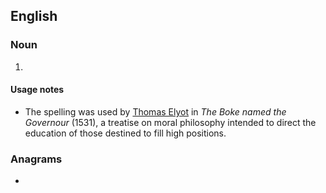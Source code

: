 ==English==

===Noun===
{{en-noun}}

# {{lb|en|legal|rare}} {{obsolete spelling of|misprision|lang=en}}

====Usage notes====
* The spelling was used by [[w:Thomas Elyot|Thomas Elyot]] in ''The Boke named the Governour'' (1531), a treatise on moral philosophy intended to direct the education of those destined to fill high positions.

===Anagrams===
* {{l|en|misprisions}}